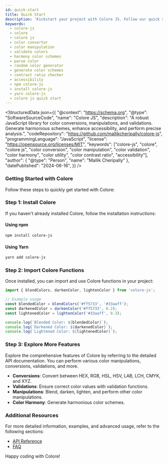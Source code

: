 ```yaml
---
id: quick-start
title: Quick Start
description: 'Kickstart your project with Colore JS. Follow our quick start guide to master color conversions, manipulations, and generate harmony colors. Perfect for JavaScript and TypeScript developers!'
keywords:
  - colore-js
  - colore
  - colore js
  - color convertor
  - color manipulation
  - validate colors
  - harmony color schemes
  - parse color
  - random color generator
  - generate color schemes
  - contrast ratio checker
  - accessibility
  - npm colore-js
  - install colore-js
  - yarn colore-js
  - colore js quick start
---
```



<StructuredData json={{
    "@context": "https://schema.org",
    "@type": "SoftwareSourceCode",
    "name": "Colore JS",
    "description": "A robust JavaScript library for color conversions, manipulations, and validations. Generate harmonious schemes, enhance accessibility, and perform precise analysis.",
    "codeRepository": "https://github.com/mallikcheripally/colore-js",
    "programmingLanguage": "JavaScript",
    "license": "https://opensource.org/licenses/MIT",
    "keywords": ["colore-js", "colore", "colore js", "color conversion", "color manipulation", "color validation", "color harmony", "color utility", "color contrast ratio", "accessibility"],
    "author": {
        "@type": "Person",
        "name": "Mallik Cheripally"
    },
    "datePublished": "2024-06-16",
}} />

### Getting Started with Colore

Follow these steps to quickly get started with Colore:

### Step 1: Install Colore

If you haven't already installed Colore, follow the installation instructions:

#### Using npm

```bash
npm install colore-js
```

#### Using Yarn

```bash
yarn add colore-js
```

### Step 2: Import Colore Functions

Once installed, you can import and use Colore functions in your project:

```javascript
import { blendColors, darkenColor, lightenColor } from 'colore-js';

// Example usage
const blendedColor = blendColors('#ff5733', '#33aaff');
const darkenedColor = darkenColor('#ff5733', 0.2);
const lightenedColor = lightenColor('#33aaff', 0.3);

console.log(`Blended Color: ${blendedColor}`);
console.log(`Darkened Color: ${darkenedColor}`);
console.log(`Lightened Color: ${lightenedColor}`);
```

### Step 3: Explore More Features

Explore the comprehensive features of Colore by referring to the detailed API documentation. You can perform various color manipulations, conversions, validations, and more.

- **Conversions**: Convert between HEX, RGB, HSL, HSV, LAB, LCH, CMYK, and XYZ.
- **Validations**: Ensure correct color values with validation functions.
- **Manipulations**: Blend, darken, lighten, and perform other color manipulations.
- **Color Harmony**: Generate harmonious color schemes.

### Additional Resources

For more detailed information, examples, and advanced usage, refer to the following sections:

- [API Reference](../api/analysis/getContrastRatio)
- [FAQ](../faq.mdx)

Happy coding with Colore!
